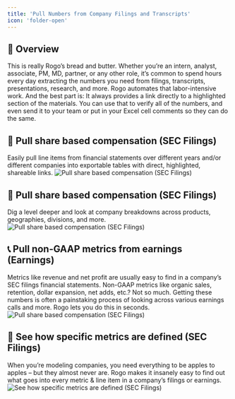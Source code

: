 ```yaml
---
title: 'Pull Numbers from Company Filings and Transcripts'
icon: 'folder-open'
---
```


## 🤖 Overview
This is really Rogo’s bread and butter. Whether you’re an intern, analyst, associate, PM, MD, partner, or any other role, it’s common to spend hours every day extracting the numbers you need from filings, transcripts, presentations, research, and more. Rogo automates that labor-intensive work. And the best part is: It always provides a link directly to a highlighted section of the materials. You can use that to verify all of the numbers, and even send it to your team or put in your Excel cell comments so they can do the same.

## 📂 Pull share based compensation (SEC Filings)
Easily pull line items from financial statements over different years and/or different companies into exportable tables with direct, highlighted, shareable links.
<img
	className="block dark:hidden"
	src="/images/use-case-4-1.png"
	alt="Pull share based compensation (SEC Filings)"
/>

## 📂 Pull share based compensation (SEC Filings)
Dig a level deeper and look at company breakdowns across products, geographies, divisions, and more.
<img
	className="block dark:hidden"
	src="/images/use-case-4-2.png"
	alt="Pull share based compensation (SEC Filings)"
/>

## 📞 Pull non-GAAP metrics from earnings (Earnings)
Metrics like revenue and net profit are usually easy to find in a company’s SEC filings financial statements. Non-GAAP metrics like organic sales, retention, dollar expansion, net adds, etc.? Not so much. Getting these numbers is often a painstaking process of looking across various earnings calls and more. Rogo lets you do this in seconds.
<img
	className="block dark:hidden"
	src="/images/use-case-4-3.png"
	alt="Pull share based compensation (SEC Filings)"
/>

## 📂 See how specific metrics are defined (SEC Filings)
When you’re modeling companies, you need everything to be apples to apples – but they almost never are. Rogo makes it insanely easy to find out what goes into every metric & line item in a company’s filings or earnings.
<img
	className="block dark:hidden"
	src="/images/use-case-4-4.png"
	alt="See how specific metrics are defined (SEC Filings)"
/>